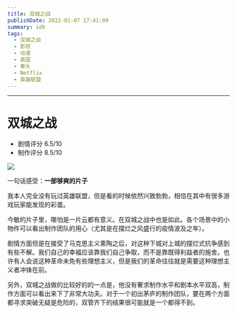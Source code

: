 ```yaml
---
title: 双城之战
publishDate: 2022-01-07 17:41:09
summary: idk
tags:
  - 双城之战
  - 影视
  - 动漫
  - 美国
  - 拳头
  - Netflix
  - 英雄联盟
---
```


---

# 双城之战

- 剧情评分 6.5/10
- 制作评分 8.5/10

![](/image/2022-01-07-17-47-13.png)

一句话感受：**一部够爽的片子**

我本人完全没有玩过英雄联盟，但是看的时候依然兴致勃勃，相信在其中有很多游戏玩家能发现的彩蛋。

今敏的片子里，哪怕是一片云都有意义。在双城之战中也是如此。各个场景中的小物件可以看出制作团队的用心（尤其是在摆烂之风盛行的疫情波及之年）。

剧情方面但是在接受了马克思主义熏陶之后，对这种下城对上城的摆烂式抗争感到有些不解。我们自己的幸福应该靠我们自己争取，而不是靠既得利益者的施舍。也许有人会说这种革命未免有些理想主义，但是我们的革命往往就是需要这种理想主义者冲锋在前。

另外，双城之战做的比较好的的一点是，他没有奢求制作水平和剧本水平双高，制作方面可以看出来下了非常大功夫。对于一个初出茅庐的制作团队，要在两个方面都寻求突破无疑是危险的，双管齐下的结果很可能就是一个都得不到。
